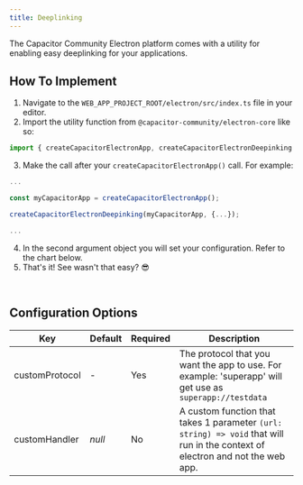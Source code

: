 ```yaml
---
title: Deeplinking
---
```


The Capacitor Community Electron platform comes with a utility for enabling easy deeplinking for your applications.

## How To Implement

1. Navigate to the `WEB_APP_PROJECT_ROOT/electron/src/index.ts` file in your editor.
2. Import the utility function from `@capacitor-community/electron-core` like so: 
```typescript
import { createCapacitorElectronApp, createCapacitorElectronDeepinking } from "@capacitor-community/electron-core";
```
3. Make the call after your `createCapacitorElectronApp()` call. For example:
```typescript
...

const myCapacitorApp = createCapacitorElectronApp();

createCapacitorElectronDeepinking(myCapacitorApp, {...});

...
```
4. In the second argument object you will set your configuration. Refer to the chart below.
5. That's it! See wasn't that easy? 😎

<br/>

## Configuration Options

| Key              | Default | Required | Description                                                                                                                    |
| ---------------- | ------- | -------- | ------------------------------------------------------------------------------------------------------------------------------ |
| customProtocol   | -       | Yes      | The protocol that you want the app to use. For example: 'superapp' will get use as `superapp://testdata`                       |
| customHandler    | _null_  | No       | A custom function that takes 1 parameter `(url: string) => void` that will run in the context of electron and not the web app.                         |
